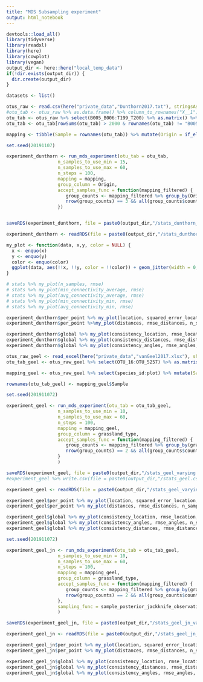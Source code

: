 ```yaml
---
title: "MDS Subsampling experiment"
output: html_notebook
---
```



```r
devtools::load_all()
library(tidyverse)
library(readxl)
library(here)
library(cowplot)
library(vegan)
output_dir <- here::here("local_temp_data")
if(!dir.exists(output_dir)) {
  dir.create(output_dir)
}
```


```r
datasets <- list()

otus_raw <- read.csv(here("private_data","Dunthorn2017.txt"), stringsAsFactors = FALSE, sep = "\t")
#otu_tab <- otus_raw %>% as.data.frame() %>% column_to_rownames("X__1") %>% as.matrix()
otu_tab <- otus_raw %>% select(B005_B006:T199_T200) %>% as.matrix() %>% t()
otu_tab <- otu_tab[rowSums(otu_tab) > 2000 & rownames(otu_tab) != "B005_B006",]

mapping <- tibble(Sample = rownames(otu_tab)) %>% mutate(Origin = if_else(grepl("^B", Sample), "Panama", if_else(grepl("^L", Sample), "Costa Rica", "Ecuador")))

```


```r
set.seed(20191107)

experiment_dunthorn <- run_mds_experiment(otu_tab = otu_tab,
                   n_samples_to_use_min = 15,
                   n_samples_to_use_max = 60,
                   n_steps = 100,
                   mapping = mapping,
                   group_column = Origin,
                   accept_samples_func = function(mapping_filtered) {
                      group_counts <- mapping_filtered %>% group_by(Origin) %>% summarise(count = n())
                      nrow(group_counts) == 3 && all(group_counts$count > 2)
                   })


saveRDS(experiment_dunthorn, file = paste0(output_dir,"/stats_dunthorn_varying.rds"))
```

```r
experiment_dunthorn <- readRDS(file = paste0(output_dir,"/stats_dunthorn_varying.rds"))
```


```r
my_plot <- function(data, x,y, color = NULL) {
  x <- enquo(x)
  y <- enquo(y)
  color <- enquo(color)
  ggplot(data, aes(!!x, !!y, color = !!color)) + geom_jitter(width = 0, height = 0) + geom_smooth(method = "lm") + scale_color_distiller(palette = "Spectral")
}

# stats %>% my_plot(n_samples, rmse)
# stats %>% my_plot(min_connectivity_average, rmse)
# stats %>% my_plot(avg_connectivity_average, rmse)
# stats %>% my_plot(min_connectivity_min, rmse)
# stats %>% my_plot(avg_connectivity_min, rmse)


```

```r
experiment_dunthorn$per_point %>% my_plot(location, squared_error_location, n_samples)
experiment_dunthorn$per_point %>%my_plot(distances, rmse_distances, n_samples)
```


```r
experiment_dunthorn$global %>% my_plot(consistency_location, rmse_location, n_samples)
experiment_dunthorn$global %>% my_plot(consistency_distances, rmse_distances, n_samples) 
experiment_dunthorn$global %>% my_plot(consistency_angles, rmse_angles, n_samples) 
```


```r
otus_raw_geel <- read_excel(here("private_data","vanGeel2017.xlsx"), sheet = "Sample OTU matrix")
otu_tab_geel <- otus_raw_geel %>% select(OTU_16:OTU_5257) %>% as.matrix()

mapping_geel <- otus_raw_geel %>% select(species_id:plot) %>% mutate(Sample = paste0("S_",1:n()), type = if_else(species_id == "soil", "Soil", "Root"))

rownames(otu_tab_geel) <- mapping_geel$Sample

```


```r
set.seed(201911072)

experiment_geel <- run_mds_experiment(otu_tab = otu_tab_geel,
                   n_samples_to_use_min = 10,
                   n_samples_to_use_max = 60,
                   n_steps = 100,
                   mapping = mapping_geel,
                   group_column = grassland_type,
                   accept_samples_func = function(mapping_filtered) {
                      group_counts <- mapping_filtered %>% group_by(grassland_type) %>% summarise(count = n())
                      nrow(group_counts) == 2 && all(group_counts$count > 2)
                   }
                   )

saveRDS(experiment_geel, file = paste0(output_dir,"/stats_geel_varying.rds"))
#experiment_geel %>% write.csv(file = paste0(output_dir,"/stats_geel.csv"))
```

```r
experiment_geel <- readRDS(file = paste0(output_dir,"/stats_geel_varying.rds"))

```


```r
experiment_geel$per_point %>% my_plot(location, squared_error_location, n_samples)
experiment_geel$per_point %>% my_plot(distances, rmse_distances, n_samples)
```


```r
experiment_geel$global %>% my_plot(consistency_location, rmse_location, n_samples)
experiment_geel$global %>% my_plot(consistency_angles, rmse_angles, n_samples) 
experiment_geel$global %>% my_plot(consistency_distances, rmse_distances, n_samples) 

```

```r
set.seed(201911072)

experiment_geel_jn <- run_mds_experiment(otu_tab = otu_tab_geel,
                   n_samples_to_use_min = 10,
                   n_samples_to_use_max = 60,
                   n_steps = 100,
                   mapping = mapping_geel,
                   group_column = grassland_type,
                   accept_samples_func = function(mapping_filtered) {
                      group_counts <- mapping_filtered %>% group_by(grassland_type) %>% summarise(count = n())
                      nrow(group_counts) == 2 && all(group_counts$count > 2)
                   },
                   sampling_func = sample_posterior_jackknife_observations
                   )

saveRDS(experiment_geel_jn, file = paste0(output_dir,"/stats_geel_jn_varying.rds"))
```

```r
experiment_geel_jn <- readRDS(file = paste0(output_dir,"/stats_geel_jn_varying.rds"))
```

```r
experiment_geel_jn$per_point %>% my_plot(location, squared_error_location, n_samples)
experiment_geel_jn$per_point %>% my_plot(distances, rmse_distances, n_samples)
```


```r
experiment_geel_jn$global %>% my_plot(consistency_location, rmse_location, n_samples)
experiment_geel_jn$global %>% my_plot(consistency_distances, rmse_distances, n_samples) 
experiment_geel_jn$global %>% my_plot(consistency_angles, rmse_angles, n_samples) 

```

